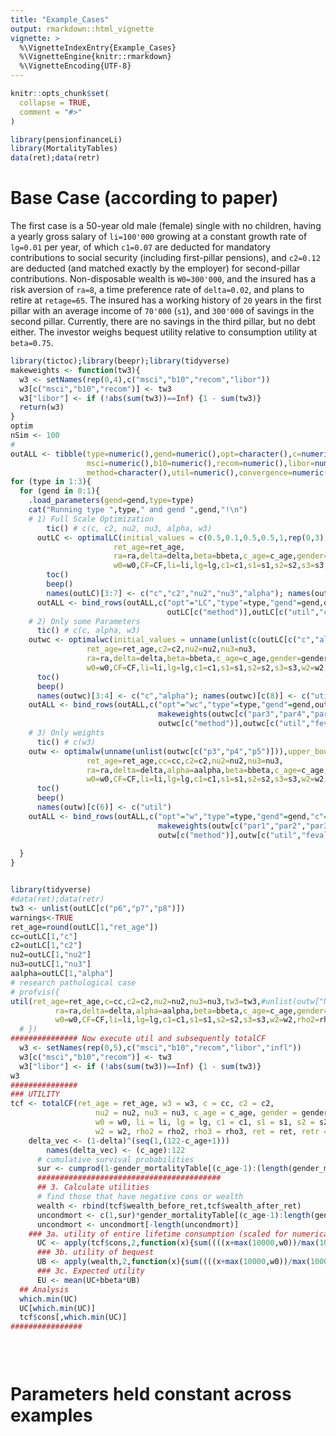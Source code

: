 ```yaml
---
title: "Example_Cases"
output: rmarkdown::html_vignette
vignette: >
  %\VignetteIndexEntry{Example_Cases}
  %\VignetteEngine{knitr::rmarkdown}
  %\VignetteEncoding{UTF-8}
---
```


```r
knitr::opts_chunk$set(
  collapse = TRUE,
  comment = "#>"
)
```

```r
library(pensionfinanceLi)
library(MortalityTables)
data(ret);data(retr)
```

# Base Case (according to paper)

The first case is a 50-year old male (female) single with no children, having a yearly gross salary of `li=100'000` growing at a constant growth rate of `lg=0.01` per year, of which `c1=0.07` are deducted for mandatory contributions to social security (including first-pillar pensions), and `c2=0.12` are deducted (and matched exactly by the
employer) for second-pillar contributions. Non-disposable wealth is `W0=300'000`, and the insured has a risk aversion of `ra=8`, a time preference rate of `delta=0.02`, and plans to retire at `retage=65`. The insured has a working history of `20` years in the first pillar with an average income of `70'000` (`s1`), and `300'000` of savings in the second pillar. Currently, there are no savings in the third pillar, but no debt either. The investor weighs bequest utility relative to consumption utility at `beta=0.75`.

```r
library(tictoc);library(beepr);library(tidyverse)
makeweights <- function(tw3){
  w3 <- setNames(rep(0,4),c("msci","b10","recom","libor"))
  w3[c("msci","b10","recom")] <- tw3
  w3["libor"] <- if (!abs(sum(tw3))==Inf) {1 - sum(tw3)}
  return(w3)
}
optim
nSim <- 100
#
outALL <- tibble(type=numeric(),gend=numeric(),opt=character(),c=numeric(),c2=numeric(),nu2=numeric(),nu3=numeric(),alpha=numeric(),
                 msci=numeric(),b10=numeric(),recom=numeric(),libor=numeric(),ret_age=numeric(),
                 method=character(),util=numeric(),convergence=numeric(),nSim=numeric())
for (type in 1:3){
  for (gend in 0:1){
    .load_parameters(gend=gend,type=type)
    cat("Running type ",type," and gend ",gend,"!\n")
    # 1) Full Scale Optimization
        tic() # c(c, c2, nu2, nu3, alpha, w3)
      outLC <- optimalLC(initial_values = c(0.5,0.1,0.5,0.5,1,rep(0,3)),upper_bounds=NULL,lower_bounds=NULL,
                       ret_age=ret_age,
                       ra=ra,delta=delta,beta=bbeta,c_age=c_age,gender=gender,gender_mortalityTable=gender_mortalityTable,
                       w0=w0,CF=CF,li=li,lg=lg,c1=c1,s1=s1,s2=s2,s3=s3,w2=w2,rho2=rho2,rho3=rho3,ret=ret[,,1:nSim],retr=retr[,,1:nSim],psi=psi,trace=1)
        toc()
        beep()
        names(outLC)[3:7] <- c("c","c2","nu2","nu3","alpha"); names(outLC)[c(12)] <- c("util")
      outALL <- bind_rows(outALL,c("opt"="LC","type"=type,"gend"=gend,outLC[c("c","c2","nu2","nu3","alpha")],makeweights(outLC[c("par6","par7","par8")]),
                                   outLC[c("method")],outLC[c("util","convergence")],"nSim"=nSim))
    # 2) Only some Parameters
      tic() # c(c, alpha, w3)
    outwc <- optimalwc(initial_values = unname(unlist(c(outLC[c("c","alpha")],outLC[c("p6","p7","p8")]))),upper_bounds=NULL,lower_bounds=NULL,
                 ret_age=ret_age,c2=c2,nu2=nu2,nu3=nu3,
                 ra=ra,delta=delta,beta=bbeta,c_age=c_age,gender=gender,gender_mortalityTable=gender_mortalityTable,
                 w0=w0,CF=CF,li=li,lg=lg,c1=c1,s1=s1,s2=s2,s3=s3,w2=w2,rho2=rho2,rho3=rho3,ret=ret[,,1:nSim],retr=retr[,,1:nSim],psi=psi,trace=0)
      toc()
      beep()
      names(outwc)[3:4] <- c("c","alpha"); names(outwc)[c(8)] <- c("util")
    outALL <- bind_rows(outALL,c("opt"="wc","type"=type,"gend"=gend,outwc["c"],"c2"=c2,"nu2"=nu2,"nu3"=nu3,outwc["alpha"],
                                 makeweights(outwc[c("par3","par4","par5")]),"ret_age"=ret_age,
                                 outwc[c("method")],outwc[c("util","fevals","convergence")],"nSim"=nSim))
    # 3) Only weights
      tic() # c(w3)
    outw <- optimalw(unname(unlist(outwc[c("p3","p4","p5")])),upper_bounds=NULL,lower_bounds=NULL,
                 ret_age=ret_age,cc=cc,c2=c2,nu2=nu2,nu3=nu3,
                 ra=ra,delta=delta,alpha=aalpha,beta=bbeta,c_age=c_age,gender=gender,gender_mortalityTable=gender_mortalityTable,
                 w0=w0,CF=CF,li=li,lg=lg,c1=c1,s1=s1,s2=s2,s3=s3,w2=w2,rho2=rho2,rho3=rho3,ret=ret[,,1:nSim],retr=retr[,,1:nSim],psi=psi,trace=0)
      toc()
      beep()
      names(outw)[c(6)] <- c("util")
    outALL <- bind_rows(outALL,c("opt"="w","type"=type,"gend"=gend,"c"=cc,"c2"=c2,"nu2"=nu2,"nu3"=nu3,"alpha"=aalpha,
                                 makeweights(outw[c("par1","par2","par3")]),"ret_age"=ret_age,
                                 outw[c("method")],outw[c("util","fevals","convergence")],"nSim"=nSim))
    
  }
}


```

```r

```

```r
library(tidyverse)
#data(ret);data(retr)
tw3 <- unlist(outLC[c("p6","p7","p8")])
warnings<-TRUE
ret_age=round(outLC[1,"ret_age"])
cc=outLC[1,"c"] 
c2=outLC[1,"c2"]
nu2=outLC[1,"nu2"]
nu3=outLC[1,"nu3"]
aalpha=outLC[1,"alpha"]
# research pathological case
# profvis({
util(ret_age=ret_age,c=cc,c2=c2,nu2=nu2,nu3=nu3,tw3=tw3,#unlist(outw["Nelder-Mead",1:3]),
          ra=ra,delta=delta,alpha=aalpha,beta=bbeta,c_age=c_age,gender=gender,gender_mortalityTable=gender_mortalityTable,
          w0=w0,CF=CF,li=li,lg=lg,c1=c1,s1=s1,s2=s2,s3=s3,w2=w2,rho2=rho2,rho3=rho3,ret=ret,retr=retr,psi=psi)
  # })
############### Now execute util and subsequently totalCF
  w3 <- setNames(rep(0,5),c("msci","b10","recom","libor","infl"))
  w3[c("msci","b10","recom")] <- tw3
  w3["libor"] <- if (!abs(sum(tw3))==Inf) {1 - sum(tw3)}
w3
###############
### UTILITY
tcf <- totalCF(ret_age = ret_age, w3 = w3, c = cc, c2 = c2,
                   nu2 = nu2, nu3 = nu3, c_age = c_age, gender = gender,
                   w0 = w0, li = li, lg = lg, c1 = c1, s1 = s1, s2 = s2, s3 = s3,
                   w2 = w2, rho2 = rho2, rho3 = rho3, ret = ret, retr = retr, psi = psi, alpha = aalpha, warnings=warnings)
    delta_vec <- (1-delta)^(seq(1,(122-c_age+1)))
        names(delta_vec) <- (c_age):122
      # cumulative survival probabilities
      sur <- cumprod(1-gender_mortalityTable[(c_age-1):(length(gender_mortalityTable)-1)])
      #########################################
      ## 3. Calculate utilities
      # find those that have negative cons or wealth
      wealth <- rbind(tcf$wealth_before_ret,tcf$wealth_after_ret)
      uncondmort <- c(1,sur)*gender_mortalityTable[(c_age-1):length(gender_mortalityTable)]
      uncondmort <- uncondmort[-length(uncondmort)]
    ### 3a. utility of entire lifetime consumption (scaled for numerical reasons)
      UC <- apply(tcf$cons,2,function(x){sum((((x+max(10000,w0))/max(10000,w0))^(1-ra))/(1-ra)%*%delta_vec*sur)})
      ### 3b. utility of bequest
      UB <- apply(wealth,2,function(x){sum((((x+max(10000,w0))/max(10000,w0))^(1-ra))/(1-ra)%*%delta_vec*uncondmort)})
      ### 3c. Expected utility
      EU <- mean(UC+bbeta*UB)
  ## Analysis
  which.min(UC)
  UC[which.min(UC)]
  tcf$cons[,which.min(UC)]
################
    
  



```




# Parameters held constant across examples

